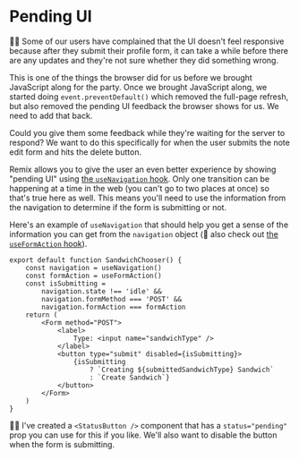 # Pending UI

<EpicVideo url="https://www.epicweb.dev/workshops/full-stack-foundations/scripting/improve-the-ux-with-pending-ui" />

👨‍💼 Some of our users have complained that the UI doesn't feel responsive because
after they submit their profile form, it can take a while before there are any
updates and they're not sure whether they did something wrong.

This is one of the things the browser did for us before we brought JavaScript
along for the party. Once we brought JavaScript along, we started doing
`event.preventDefault()` which removed the full-page refresh, but also removed
the pending UI feedback the browser shows for us. We need to add that back.

Could you give them some feedback while they're waiting for the server to
respond? We want to do this specifically for when the user submits the note
edit form and hits the delete button.

Remix allows you to give the user an even better experience by showing "pending
UI" using
[the `useNavigation` hook](https://remix.run/docs/en/main/hooks/use-navigation).
Only one transition can be happening at a time in the web (you can't go to two
places at once) so that's true here as well. This means you'll need to use the
information from the navigation to determine if the form is submitting or not.

Here's an example of `useNavigation` that should help you get a sense of the
information you can get from the `navigation` object (📜 also check out
[the `useFormAction` hook](https://remix.run/docs/en/main/hooks/use-form-action)).

```tsx filename=app/routes/sandwiches.chooser.tsx
export default function SandwichChooser() {
	const navigation = useNavigation()
	const formAction = useFormAction()
	const isSubmitting =
		navigation.state !== 'idle' &&
		navigation.formMethod === 'POST' &&
		navigation.formAction === formAction
	return (
		<Form method="POST">
			<label>
				Type: <input name="sandwichType" />
			</label>
			<button type="submit" disabled={isSubmitting}>
				{isSubmitting
					? `Creating ${submittedSandwichType} Sandwich`
					: `Create Sandwich`}
			</button>
		</Form>
	)
}
```

🧝‍♂️ I've created a `<StatusButton />` component that has a `status="pending"`
prop you can use for this if you like. We'll also want to disable the button
when the form is submitting.
